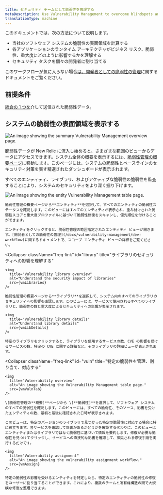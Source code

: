 ```yaml
---
title: セキュリティ チームとして脆弱性を管理する
metaDescription: Use Vulnerability Management to overcome blindspots and assign remediation to developers as a security team.
translationType: machine
---
```








このドキュメントでは、次の方法について説明します。

* 当社のソフトウェア システムの脆弱性の表面領域を計算する
* 各アプリケーションのランタイム アーキテクチャがビジネス リスク、脆弱性、重大度にどのように影響するかを理解する
* セキュリティ タスクを個々の開発者に割り当てる

このワークフローが気に入らない場合[は、開発者としての脆弱性の管理](/docs/vulnerability-management/dev-workflow)に関するドキュメントをご覧ください。

## 前提条件

[統合の 1 つを](/docs/vulnerability-management/integrations/overview)介して送信された脆弱性データ。

## システムの脆弱性の表面領域を表示する

<img
  title="Vulnerability Management overview"
  alt="An image showing the summary Vulnerability Management overview page."
  src={vmOverview}
/>

脆弱性データが New Relic に流入し始めると、さまざまな範囲のビューからデータにアクセスできます。システム全体の概要を表示するには、[脆弱性管理の概要ページ](https://one.newrelic.com/vulnerability-management)に移動します。このページには、システムの脆弱性とベースラインのセキュリティ対策を表す精選されたダッシュボードが表示されます。

すべてのエンティティ、ライブラリ、およびアクティブな脆弱性の脆弱性を監査することにより、システムのセキュリティをより深く掘り下げます。

<CollapserGroup>
  <Collapser
    className="freq-link"
    id="entity"
    title="すべてのエンティティの脆弱性を管理する"
  >
    <img
      title="Vulnerability Management overview"
      alt="An image showing the entity Vulnerability Management table page."
      src={vmEntitySec}
    />

    脆弱性管理の概要ページから**エンティティ**を選択して、すべてのエンティティの脆弱性ステータスを確認します。このビューにはすべてのエンティティが表示され、重み付けされた脆弱性スコアと重大度プロファイルに基づいて脆弱性修復をスキャンし、優先順位を付けることができます。

    エンティティをクリックすると、脆弱性管理の範囲指定されたエンティティ ビューが開きます。[開発者としての脆弱性の管理](/docs/vulnerability-management/dev-workflow)に関するドキュメントで、スコープ エンティティ ビューの詳細をご覧ください。
  </Collapser>

  <Collapser
    className="freq-link"
    id="library"
    title="ライブラリのセキュリティへの影響を理解する"
  >
    <img
      title="Vulnerability library overview"
      alt="Understand the security impact of libraries"
      src={vmLibraries}
    />

    脆弱性管理の概要ページから**ライブラリ**を選択して、システム内のすべてのライブラリのセキュリティへの影響を確認します。このビューには、サービスで使用されるすべてのライブラリと、脆弱性の数と重大度によるセキュリティへの影響が表示されます。

    <img
      title="Vulnerability library details"
      alt="Understand library details"
      src={vmLibDetails}
    />

    特定のライブラリをクリックすると、ライブラリを使用するサービスの数、CVE の影響を受けるサービスの数、特定の CVE に関する詳細など、そのライブラリの詳細ビューが表示されます。
  </Collapser>

  <Collapser
    className="freq-link"
    id="vuln"
    title="特定の脆弱性を管理、割り当て、対応する"
  >
    <img
      title="Vulnerability overview"
      alt="An image showing the Vulnerability Management table page."
      src={vmVulnTab}
    />

    \[脆弱性管理の**概要]**ページから \[**脆弱性]**を選択して、ソフトウェア システムのすべての脆弱性を確認します。このビューには、すべての脆弱性、そのソース、影響を受けたエンティティの数、最初と最後に確認された日時が表示されます。

    このビューは、特定のバージョンのライブラリで見つかった特定の脆弱性に対応する場合に特に役立ちます。各サービスを確認して影響があるかどうかを確認する代わりに、このビューはエンティティまたはライブラリではなく脆弱性に基づいて情報を要約します。修復が必要な脆弱性を見つけてクリックし、サービスへの直接的な影響を確認して、推奨される修復手順を実行するだけです。

    <img
      title="Vulnerability assignment"
      alt="An image showing the vulnerability assignment workflow."
      src={vmAssign}
    />

    特定の脆弱性の影響を受けるエンティティを特定したら、特定のエンティティの脆弱性の修復をユーザーに割り当てることができます。これにより、複数のチームと所有権構造の間で大規模な修復を整理できます。
  </Collapser>
</CollapserGroup>
